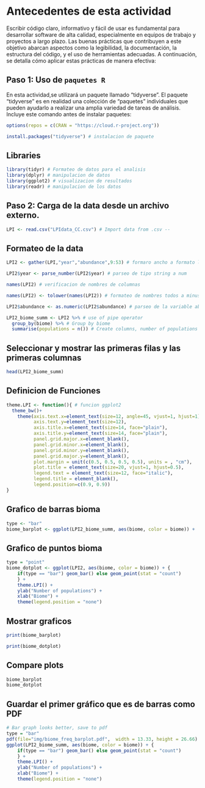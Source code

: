# Antecedentes de esta actividad

Escribir código claro, informativo y fácil de usar es fundamental para desarrollar software de alta calidad, especialmente en equipos de trabajo y proyectos a largo plazo. Las buenas prácticas que contribuyen a este objetivo abarcan aspectos como la legibilidad, la documentación, la estructura del código, y el uso de herramientas adecuadas. A continuación, se detalla cómo aplicar estas prácticas de manera efectiva:

## Paso 1: Uso de `paquetes R`

En esta actividad,se utilizará un paquete llamado "tidyverse". El paquete "tidyverse" es en realidad una colección de "paquetes" individuales que pueden ayudarlo a realizar una amplia variedad de tareas de análisis. Incluye este comando antes de instalar paquetes:

```{r setup, include=FALSE}
options(repos = c(CRAN = "https://cloud.r-project.org"))
```

```{r}
install.packages("tidyverse") # instalacion de paquete 
```

## Libraries

```{r}
library(tidyr) # Formateo de datos para el analisis
library(dplyr) # manipulacion de datos
library(ggplot2) # visualizacion de resultados
library(readr) # manipulacion de los datos
```

## Paso 2: Carga de la data desde un archivo externo.

```{r}
LPI <- read.csv("LPIdata_CC.csv") # Import data from .csv --
```

## Formateo de la data

```{r}
LPI2 <- gather(LPI,"year","abundance",9:53) # formaro ancho a formato largo
```

```{r}
LPI2$year <- parse_number(LPI2$year) # parseo de tipo string a num
```

```{r}
names(LPI2) # verificacion de nombres de columnas
```

```{r}
names(LPI2) <- tolower(names(LPI2)) # formateo de nombres todos a minuscula
```

```{r}
LPI2$abundance <- as.numeric(LPI2$abundance) # parseo de la variable abundance  a num
```

```{r}
LPI2_biome_summ <- LPI2 %>% # use of pipe operator
  group_by(biome) %>% # Group by biome
  summarise(populations = n()) # Create columns, number of populations
```

## Seleccionar y mostrar las primeras filas y las primeras columnas

```{r}
head(LPI2_biome_summ)
```

## Definicion de Funciones

```{r}
theme.LPI <- function(){ # funcion ggplot2 
  theme_bw()+
    theme(axis.text.x=element_text(size=12, angle=45, vjust=1, hjust=1),
          axis.text.y=element_text(size=12),
          axis.title.x=element_text(size=14, face="plain"),             
          axis.title.y=element_text(size=14, face="plain"),             
          panel.grid.major.x=element_blank(),                                          
          panel.grid.minor.x=element_blank(),
          panel.grid.minor.y=element_blank(),
          panel.grid.major.y=element_blank(),  
          plot.margin = unit(c(0.5, 0.5, 0.5, 0.5), units = , "cm"),
          plot.title = element_text(size=20, vjust=1, hjust=0.5),
          legend.text = element_text(size=12, face="italic"),          
          legend.title = element_blank(),                              
          legend.position=c(0.9, 0.9))
}

```

## Grafico de barras bioma

```{r}
type <- "bar"
biome_barplot <- ggplot(LPI2_biome_summ, aes(biome, color = biome)) +   {if (type == "bar") geom_bar() else geom_point(stat = "count")} +   theme.LPI() +   ylab("Number of populations") +   xlab("Biome") +   theme(legend.position = "none")
```

## Grafico de puntos bioma

```{r}
type = "point"
biome_dotplot <- ggplot(LPI2, aes(biome, color = biome)) + {
	if(type == "bar") geom_bar() else geom_point(stat = "count")
	} +
	theme.LPI() + 
	ylab("Number of populations") + 
	xlab("Biome") +
	theme(legend.position = "none")
```

## Mostrar graficos

```{r}

print(biome_barplot)
```

```{r}
print(biome_dotplot)
```

## Compare plots

```{r}
biome_barplot
biome_dotplot
```

## Guardar el primer gráfico que es de barras como PDF

```{r}
# Bar graph looks better, save to pdf
type = "bar"
pdf(file="img/biome_freq_barplot.pdf",  width = 13.33, height = 26.66)
ggplot(LPI2_biome_summ, aes(biome, color = biome)) + {
	if(type == "bar") geom_bar() else geom_point(stat = "count")
	} +
	theme.LPI() + 
	ylab("Number of populations") + 
	xlab("Biome") +
	theme(legend.position = "none")
```
